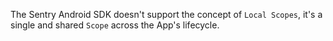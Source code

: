The Sentry Android SDK doesn't support the concept of `Local Scopes`, it's a single and shared `Scope` across the App's lifecycle.
